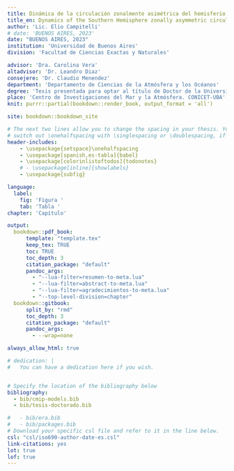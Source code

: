 ```yaml
---
title: Dinámica de la circulación zonalmente asimétrica del hemisferio sur
title_en: Dynamics of the Southern Hemisphere zonally asymmetric circulation
author: 'Lic. Elio Campitelli'
# date: 'BUENOS AIRES, 2023'
date: "BUENOS AIRES, 2023"
institution: 'Universidad de Buenos Aires'
division: 'Facultad de Ciencias Exactas y Naturales'

advisor: 'Dra. Carolina Vera'
altadvisor: 'Dr. Leandro Diaz'
consejere: 'Dr. Claudio Menendez'
department: 'Departamento de Ciencias de la Atmósfera y los Océanos'
degree: 'Tesis presentada para optar al título de Doctor de la Universidad de Buenos Aires en el Área de Ciencias de la Atmósfera y los Océanos'
place: 'Centro de Investigaciones del Mar y la Atmósfera. CONICET-UBA'
knit: purrr::partial(bookdown::render_book, output_format = 'all')

site: bookdown::bookdown_site

# The next two lines allow you to change the spacing in your thesis. You can 
# switch out \onehalfspacing with \singlespacing or \doublespacing, if desired.
header-includes:
    - \usepackage{setspace}\onehalfspacing
    - \usepackage[spanish,es-tabla]{babel}
    - \usepackage[colorinlistoftodos]{todonotes}
    # - \usepackage[inline]{showlabels}
    - \usepackage{subfig}

language:
  label:
    fig: 'Figura '
    tab: 'Tabla '
chapter: 'Capítulo'

output:
  bookdown::pdf_book:
      template: "template.tex"
      keep_tex: TRUE
      toc: TRUE
      toc_depth: 3
      citation_package: "default"
      pandoc_args:
        - "--lua-filter=resumen-to-meta.lua"
        - "--lua-filter=abstract-to-meta.lua"
        - "--lua-filter=agradecimientos-to-meta.lua"
        - "--top-level-division=chapter"
  bookdown::gitbook:
      split_by: "rmd"
      toc_depth: 3
      citation_package: "default"
      pandoc_args:
        - --wrap=none

always_allow_html: true

# dedication: |
#   You can have a dedication here if you wish. 


# Specify the location of the bibliography below
bibliography:
  - bib/cmip-models.bib
  - bib/tesis-doctorado.bib

#   - bib/era.bib
#   - bib/packages.bib
# Download your specific csl file and refer to it in the line below.
csl: "csl/iso690-author-date-es.csl"
link-citations: yes
lot: true
lof: true
---
```


<!-- Required to number equations in HTML files -->

```{=html}
<script type="text/x-mathjax-config">
MathJax.Hub.Config({
  TeX: { equationNumbers: { autoNumber: "AMS" } }
});
</script>
```

